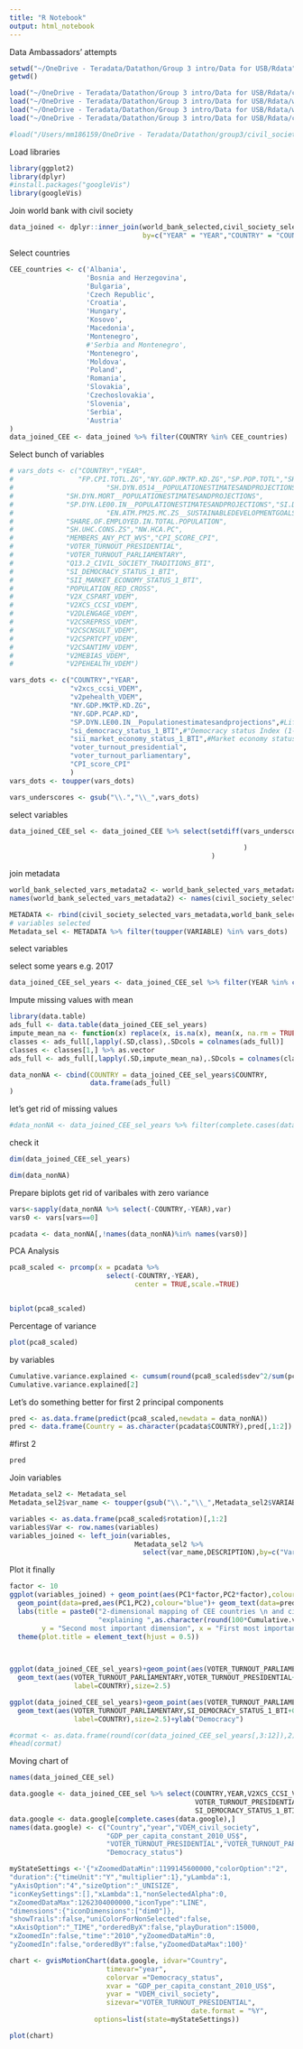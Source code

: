 ```yaml
---
title: "R Notebook"
output: html_notebook
---
```


Data Ambassadors' attempts
```r
setwd("~/OneDrive - Teradata/Datathon/Group 3 intro/Data for USB/Rdata")
getwd()

```

```r
load("~/OneDrive - Teradata/Datathon/Group 3 intro/Data for USB/Rdata/civil_society_selected.Rdata")
load("~/OneDrive - Teradata/Datathon/Group 3 intro/Data for USB/Rdata/world_bank_selected.Rdata")
load("~/OneDrive - Teradata/Datathon/Group 3 intro/Data for USB/Rdata/world_bank_selected_vars_metadata.Rdata")
load("~/OneDrive - Teradata/Datathon/Group 3 intro/Data for USB/Rdata/civil_society_selected_vars_metadata.Rdata")
```

```r
#load("/Users/mm186159/OneDrive - Teradata/Datathon/group3/civil_society_selected.Rdata")
```

Load libraries
```r
library(ggplot2)
library(dplyr)
#install.packages("googleVis")
library(googleVis)
```

Join world bank with civil society 
```r
data_joined <- dplyr::inner_join(world_bank_selected,civil_society_selected,
                                 by=c("YEAR" = "YEAR","COUNTRY" = "COUNTRY"))
```

Select countries

```r
CEE_countries <- c('Albania',
                   'Bosnia and Herzegovina',
                   'Bulgaria',
                   'Czech Republic',
                   'Croatia',
                   'Hungary',
                   'Kosovo',
                   'Macedonia',
                   'Montenegro',
                   #'Serbia and Montenegro',
                   'Montenegro',
                   'Moldova',
                   'Poland',
                   'Romania',
                   'Slovakia',
                   'Czechoslovakia',
                   'Slovenia',
                   'Serbia',
                   'Austria'
)
data_joined_CEE <- data_joined %>% filter(COUNTRY %in% CEE_countries)
```

Select bunch of variables

```r
# vars_dots <- c("COUNTRY","YEAR",
#                "FP.CPI.TOTL.ZG","NY.GDP.MKTP.KD.ZG","SP.POP.TOTL","SH.DYN.NCOM.ZS","NY.GDP.PCAP.KD",
#                       "SH.DYN.0514__POPULATIONESTIMATESANDPROJECTIONS",
#             "SH.DYN.MORT__POPULATIONESTIMATESANDPROJECTIONS",
#             "SP.DYN.LE00.IN__POPULATIONESTIMATESANDPROJECTIONS","SI.DST.FRST.20",
#                       "EN.ATM.PM25.MC.ZS__SUSTAINABLEDEVELOPMENTGOALS",
#             "SHARE.OF.EMPLOYED.IN.TOTAL.POPULATION",
#             "SH.UHC.CONS.ZS","NW.HCA.PC",
#             "MEMBERS_ANY_PCT_WVS","CPI_SCORE_CPI",
#             "VOTER_TURNOUT_PRESIDENTIAL",
#             "VOTER_TURNOUT_PARLIAMENTARY",
#             "Q13.2_CIVIL_SOCIETY_TRADITIONS_BTI",
#             "SI_DEMOCRACY_STATUS_1_BTI",
#             "SII_MARKET_ECONOMY_STATUS_1_BTI",
#             "POPULATION_RED_CROSS",
#             "V2X_CSPART_VDEM",
#             "V2XCS_CCSI_VDEM",
#             "V2DLENGAGE_VDEM",
#             "V2CSREPRSS_VDEM",
#             "V2CSCNSULT_VDEM",
#             "V2CSPRTCPT_VDEM",
#             "V2CSANTIMV_VDEM",
#             "V2MEBIAS_VDEM",
#             "V2PEHEALTH_VDEM")

vars_dots <- c("COUNTRY","YEAR",
               "v2xcs_ccsi_VDEM",
               "v2pehealth_VDEM",
               "NY.GDP.MKTP.KD.ZG",
               "NY.GDP.PCAP.KD",
               "SP.DYN.LE00.IN__Populationestimatesandprojections",#Life expectancy at birth, total (years)",
               "si_democracy_status_1_BTI",#"Democracy status Index (1-10)",
               "sii_market_economy_status_1_BTI",#Market economy status Index (1-10)",
               "voter_turnout_presidential",
               "voter_turnout_parliamentary",
               "CPI_score_CPI"
               )
vars_dots <- toupper(vars_dots)

vars_underscores <- gsub("\\.","\\_",vars_dots)
```
select variables
```r
data_joined_CEE_sel <- data_joined_CEE %>% select(setdiff(vars_underscores,c("MEMBERS_ANY_PCT_WVS",
                                                                             "POPULATION_RED_CROSS")
                                                          )
                                                  )
```

join metadata

```r
world_bank_selected_vars_metadata2 <- world_bank_selected_vars_metadata 
names(world_bank_selected_vars_metadata2) <- names(civil_society_selected_vars_metadata)

METADATA <- rbind(civil_society_selected_vars_metadata,world_bank_selected_vars_metadata2)
# variables selected
Metadata_sel <- METADATA %>% filter(toupper(VARIABLE) %in% vars_dots)
```
select variables

select some years
e.g. 2017

```r
data_joined_CEE_sel_years <- data_joined_CEE_sel %>% filter(YEAR %in% c(2017))
```

Impute missing values with mean
```r
library(data.table)
ads_full <- data.table(data_joined_CEE_sel_years)
impute_mean_na <- function(x) replace(x, is.na(x), mean(x, na.rm = TRUE))
classes <- ads_full[,lapply(.SD,class),.SDcols = colnames(ads_full)] 
classes <- classes[1,] %>% as.vector
ads_full <- ads_full[,lapply(.SD,impute_mean_na),.SDcols = colnames(classes)[which(classes == 'numeric')]]

data_nonNA <- cbind(COUNTRY = data_joined_CEE_sel_years$COUNTRY, 
                    data.frame(ads_full)
)
```

let's get rid of missing values
```r
#data_nonNA <- data_joined_CEE_sel_years %>% filter(complete.cases(data_joined_CEE_sel_years))
```

check it
```r
dim(data_joined_CEE_sel_years)
```

```r
dim(data_nonNA)
```


Prepare biplots
get rid of varibales with zero variance
```r
vars<-sapply(data_nonNA %>% select(-COUNTRY,-YEAR),var)
vars0 <- vars[vars==0]

pcadata <- data_nonNA[,!names(data_nonNA)%in% names(vars0)]
```

PCA Analysis

```r
pca8_scaled <- prcomp(x = pcadata %>% 
                        select(-COUNTRY,-YEAR),
                               center = TRUE,scale.=TRUE)


biplot(pca8_scaled)

```
Percentage of variance
```r
plot(pca8_scaled)
```


by variables
```r
Cumulative.variance.explained <- cumsum(round(pca8_scaled$sdev^2/sum(pca8_scaled$sdev^2),2))
Cumulative.variance.explained[2]
```

Let's do something better for first 2 principal components
```r
pred <- as.data.frame(predict(pca8_scaled,newdata = data_nonNA))
pred <- data.frame(Country = as.character(pcadata$COUNTRY),pred[,1:2])

```

#first 2 
```r
pred
```

Join variables
```r
Metadata_sel2 <- Metadata_sel
Metadata_sel2$var_name <- toupper(gsub("\\.","\\_",Metadata_sel2$VARIABLE))
```

```r
variables <- as.data.frame(pca8_scaled$rotation)[,1:2]
variables$Var <- row.names(variables)
variables_joined <- left_join(variables,
                               Metadata_sel2 %>% 
                                 select(var_name,DESCRIPTION),by=c("Var"="var_name"))

```


Plot it finally

```r
factor <- 10
ggplot(variables_joined) + geom_point(aes(PC1*factor,PC2*factor),colour="red") + geom_text(aes(PC1*factor,PC2*factor,label=substr(DESCRIPTION,1,40)),size=2.5)+
  geom_point(data=pred,aes(PC1,PC2),colour="blue")+ geom_text(data=pred,aes(PC1,PC2,label=Country),size=3.5)+
  labs(title = paste0("2-dimensional mapping of CEE countries \n and civil society related metrics \n ",
                      "explaining ",as.character(round(100*Cumulative.variance.explained[2])),"% of variance"),
        y = "Second most important dimension", x = "First most important dimension") + 
  theme(plot.title = element_text(hjust = 0.5))

  
```
```r
ggplot(data_joined_CEE_sel_years)+geom_point(aes(VOTER_TURNOUT_PARLIAMENTARY,VOTER_TURNOUT_PRESIDENTIAL))+
  geom_text(aes(VOTER_TURNOUT_PARLIAMENTARY,VOTER_TURNOUT_PRESIDENTIAL+0.01,
                label=COUNTRY),size=2.5)
```
```r
ggplot(data_joined_CEE_sel_years)+geom_point(aes(VOTER_TURNOUT_PARLIAMENTARY,SI_DEMOCRACY_STATUS_1_BTI))+
  geom_text(aes(VOTER_TURNOUT_PARLIAMENTARY,SI_DEMOCRACY_STATUS_1_BTI+0.01,
                label=COUNTRY),size=2.5)+ylab("Democracy")
```

```r
#cormat <- as.data.frame(round(cor(data_joined_CEE_sel_years[,3:12]),2))
#head(cormat)
```


Moving chart of 

```r
names(data_joined_CEE_sel)
```

```r
data.google <- data_joined_CEE_sel %>% select(COUNTRY,YEAR,V2XCS_CCSI_VDEM,NY_GDP_PCAP_KD,
                                              VOTER_TURNOUT_PRESIDENTIAL,VOTER_TURNOUT_PARLIAMENTARY,
                                              SI_DEMOCRACY_STATUS_1_BTI)
data.google <- data.google[complete.cases(data.google),]
names(data.google) <- c("Country","year","VDEM_civil_society", 
                        "GDP_per_capita_constant_2010_US$",
                        "VOTER_TURNOUT_PRESIDENTIAL","VOTER_TURNOUT_PARLIAMENTARY",
                        "Democracy_status")

```

```r
myStateSettings <-'{"xZoomedDataMin":1199145600000,"colorOption":"2",
"duration":{"timeUnit":"Y","multiplier":1},"yLambda":1,
"yAxisOption":"4","sizeOption":"_UNISIZE",
"iconKeySettings":[],"xLambda":1,"nonSelectedAlpha":0,
"xZoomedDataMax":1262304000000,"iconType":"LINE",
"dimensions":{"iconDimensions":["dim0"]},
"showTrails":false,"uniColorForNonSelected":false,
"xAxisOption":"_TIME","orderedByX":false,"playDuration":15000,
"xZoomedIn":false,"time":"2010","yZoomedDataMin":0,
"yZoomedIn":false,"orderedByY":false,"yZoomedDataMax":100}' 
```

```r
chart <- gvisMotionChart(data.google, idvar="Country", 
                        timevar="year", 
                        colorvar ="Democracy_status", 
                        xvar = "GDP_per_capita_constant_2010_US$",
                        yvar = "VDEM_civil_society", 
                        sizevar="VOTER_TURNOUT_PRESIDENTIAL",
                                             date.format = "%Y",
                     options=list(state=myStateSettings))
```

```r
plot(chart)
```

